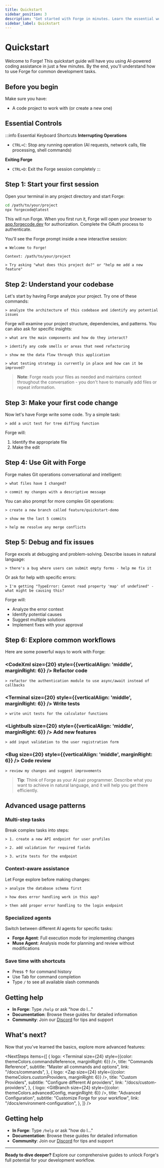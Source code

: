 ```yaml
---
title: Quickstart
sidebar_position: 3
description: "Get started with Forge in minutes. Learn the essential workflows and commands to enhance your development process with AI assistance."
sidebar_label: Quickstart
---
```



# Quickstart

Welcome to Forge! This quickstart guide will have you using AI-powered coding assistance in just a few minutes. By the end, you'll understand how to use Forge for common development tasks.

## Before you begin

Make sure you have:

- A code project to work with (or create a new one)

## Essential Controls

:::info Essential Keyboard Shortcuts
**Interrupting Operations**
- `CTRL+C`: Stop any running operation (AI requests, network calls, file processing, shell commands)

**Exiting Forge** 
- `CTRL+D`: Exit the Forge session completely
:::

## Step 1: Start your first session

Open your terminal in any project directory and start Forge:

```bash
cd /path/to/your/project
npx forgecode@latest
```

This will run Forge. When you first run it, Forge will open your browser to [app.forgecode.dev](https://app.forgecode.dev/app) for authorization. Complete the OAuth process to authenticate.

You'll see the Forge prompt inside a new interactive session:

```
✻ Welcome to Forge!

Context: /path/to/your/project

> Try asking "what does this project do?" or "help me add a new feature"
```

## Step 2: Understand your codebase

Let's start by having Forge analyze your project. Try one of these commands:

```
> analyze the architecture of this codebase and identify any potential issues
```

Forge will examine your project structure, dependencies, and patterns. You can also ask for specific insights:

```
> what are the main components and how do they interact?
```

```
> identify any code smells or areas that need refactoring
```

```
> show me the data flow through this application
```

```
> what testing strategy is currently in place and how can it be improved?
```

> **Note**: Forge reads your files as needed and maintains context throughout the conversation - you don't have to manually add files or repeat information.

## Step 3: Make your first code change

Now let's have Forge write some code. Try a simple task:

```
> add a unit test for tree diffing function
```

Forge will:

1. Identify the appropriate file
2. Make the edit

## Step 4: Use Git with Forge

Forge makes Git operations conversational and intelligent:

```
> what files have I changed?
```

```
> commit my changes with a descriptive message
```

You can also prompt for more complex Git operations:

```
> create a new branch called feature/quickstart-demo
```

```
> show me the last 5 commits
```

```
> help me resolve any merge conflicts
```

## Step 5: Debug and fix issues

Forge excels at debugging and problem-solving. Describe issues in natural language:

```
> there's a bug where users can submit empty forms - help me fix it
```

Or ask for help with specific errors:

```
> I'm getting "TypeError: Cannot read property 'map' of undefined" - what might be causing this?
```

Forge will:

- Analyze the error context
- Identify potential causes
- Suggest multiple solutions
- Implement fixes with your approval

## Step 6: Explore common workflows

Here are some powerful ways to work with Forge:

### <CodeXml size={20} style={{verticalAlign: 'middle', marginRight: 6}} /> **Refactor code**

```
> refactor the authentication module to use async/await instead of callbacks
```

### <Terminal size={20} style={{verticalAlign: 'middle', marginRight: 6}} /> **Write tests**

```
> write unit tests for the calculator functions
```

### <Lightbulb size={20} style={{verticalAlign: 'middle', marginRight: 6}} /> **Add new features**

```
> add input validation to the user registration form
```

### <Bug size={20} style={{verticalAlign: 'middle', marginRight: 6}} /> **Code review**

```
> review my changes and suggest improvements
```

> **Tip**: Think of Forge as your AI pair programmer. Describe what you want to achieve in natural language, and it will help you get there efficiently.

## Advanced usage patterns

### Multi-step tasks

Break complex tasks into steps:

```
> 1. create a new API endpoint for user profiles
```

```
> 2. add validation for required fields
```

```
> 3. write tests for the endpoint
```

### Context-aware assistance

Let Forge explore before making changes:

```
> analyze the database schema first
```

```
> how does error handling work in this app?
```

```
> then add proper error handling to the login endpoint
```

### Specialized agents

Switch between different AI agents for specific tasks:

- **Forge Agent**: Full execution mode for implementing changes
- **Muse Agent**: Analysis mode for planning and review without modifications

### Save time with shortcuts

- Press ↑ for command history
- Use Tab for command completion
- Type `/` to see all available slash commands

## Getting help

- **In Forge**: Type `/help` or ask "how do I..."
- **Documentation**: Browse these guides for detailed information
- **Community**: Join our [Discord](https://discord.gg/kRZBPpkgwq) for tips and support

## What's next?

Now that you've learned the basics, explore more advanced features:


<NextSteps
  items={[
    {
      logo: <Terminal size={24} style={{color: themeColors.commandsReference, marginRight: 6}} />,
      title: "Commands Reference",
      subtitle: "Master all commands and options",
      link: "/docs/commands",
    },
    {
      logo: <Zap size={24} style={{color: themeColors.customProviders, marginRight: 6}} />,
      title: "Custom Providers",
      subtitle: "Configure different AI providers",
      link: "/docs/custom-providers",
    },
    {
      logo: <GitBranch size={24} style={{color: themeColors.advancedConfig, marginRight: 6}} />,
      title: "Advanced Configuration",
      subtitle: "Customize Forge for your workflow",
      link: "/docs/environment-configuration",
    },
  ]}
/>

## Getting help

- **In Forge**: Type `/help` or ask "how do I..."
- **Documentation**: Browse these guides for detailed information
- **Community**: Join our [Discord](https://discord.gg/kRZBPpkgwq) for tips and support

---

**Ready to dive deeper?** Explore our comprehensive guides to unlock Forge's full potential for your development workflow.
